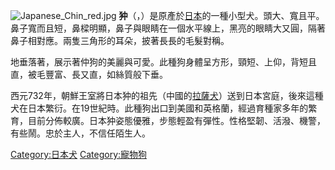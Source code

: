 <!-- Begin Infobox Dogbreed. The text of the article should go AFTER this section. See: -->
<!-- http://en.wikipedia.org/wiki/Wikipedia:WikiProject_Dog_breeds#Infobox_Dogbreed_template -->
<!-- . -->
{{Infobox Dogbreed
| akcgroup = Toy Group
| akcstd = http://www.akc.org/breeds/japanese_chin/index.cfm
| altname = Japanese Spaniel
| ankcgroup = Group 1 (Toys)
| ankcstd = http://www.ankc.aust.com/japchin.html
| ckcgroup = Group 5 (Toys)
| ckcstd = http://www.ckc.ca/Default.aspx?tabid=137&Breed_Code=JPS
| country = [[日本|日本]]
| fcigroup = 9
| fcinum = 206
| fcisection = 8
| fcistd = http://www.fci.be/uploaded_files/206gb98_en.doc
| image = Japanes chin adult.jpg
| image_caption = 一歲大的狆。成犬的毛髮又長又茂密。
| kcukgroup = Toy
| kcukstd = http://www.thekennelclub.org.uk/item/190
| name = 狆
| nickname = 
| nzkcgroup = Toy
| nzkcstd = http://www.nzkc.org.nz/br132.html
| ukcgroup = Companion Dogs
| ukcstd = http://mail.ukcdogs.com/UKCweb.nsf/80de88211ee3f2dc8525703f004ccb1e/50ac19cc412c61e685257044004f99d4?OpenDocument
}}
<!-- End Infobox Dogbreed info. Article Begins Here -->
[[File:Japanese_Chin_red.jpg|thumb]]
'''狆'''（{{lang-ja|狆}}，{{lang-en|Japanese Chin}}）是原產於[[日本|日本]]的一種小型犬。頭大、寬且平。鼻子寬而且短，鼻樑明顯，鼻子與眼睛在一個水平線上，黑亮的眼睛大又圓，隔著鼻子相對應。兩隻三角形的耳朵，披著長長的毛髮對稱。

地垂落著，展示著仲狗的美麗與可愛。此種狗身體呈方形，頸短、上仰，背短且直，被毛豐富、長又直，如絲質般下垂。

西元732年，朝鮮王室將日本狆的祖先（中國的[[拉薩犬|拉薩犬]]）送到日本宮庭，後來這種犬在日本繁衍。在19世紀時。此種狗出口到美國和英格蘭，經過育種家多年的繁育，目前分佈較廣。日本狆姿態優雅，步態輕盈有彈性。性格堅韌、活潑、機警，有些鬧。忠於主人，不信任陌生人。

{{日本犬}}

[[Category:日本犬|Category:日本犬]]
[[Category:寵物狗|Category:寵物狗]]